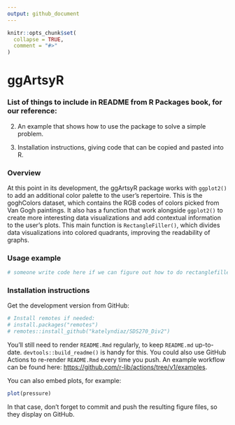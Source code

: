 ```yaml
---
output: github_document
---
```


<!-- README.md is generated from README.Rmd. Please edit that file -->

```r
knitr::opts_chunk$set(
  collapse = TRUE,
  comment = "#>"
)
```

# ggArtsyR

<!-- badges: start -->
<!-- badges: end -->

### List of things to include in README from R Packages book, for our reference:

2. An example that shows how to use the package to solve a simple problem.

3. Installation instructions, giving code that can be copied and pasted into R.

### Overview

At this point in its development, the ggArtsyR package works with `ggplot2()` to add an additional color palette to the user’s repertoire. This is the goghColors dataset, which contains the RGB codes of colors picked from Van Gogh paintings. It also has a function that work alongside `ggplot2()` to create more interesting data visualizations and add contextual information to the user’s plots. This main function is `RectangleFiller()`, which divides data visualizations into colored quadrants, improving the readability of graphs. 

### Usage example

```r
# someone write code here if we can figure out how to do rectanglefiller with goghColors thatd be cool
```

### Installation instructions

Get the development version from GitHub:

```r
# Install remotes if needed:
# install.packages("remotes")
# remotes::install_github("katelyndiaz/SDS270_Div2")
```



You'll still need to render `README.Rmd` regularly, to keep `README.md` up-to-date. `devtools::build_readme()` is handy for this. You could also use GitHub Actions to re-render `README.Rmd` every time you push. An example workflow can be found here: <https://github.com/r-lib/actions/tree/v1/examples>.

You can also embed plots, for example:

```r
plot(pressure)
```

In that case, don't forget to commit and push the resulting figure files, so they display on GitHub.
